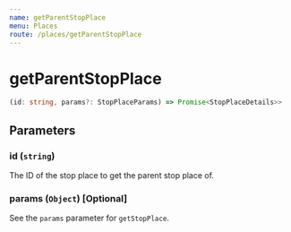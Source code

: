 ```yaml
---
name: getParentStopPlace
menu: Places
route: /places/getParentStopPlace
---
```


# getParentStopPlace

```typescript
(id: string, params?: StopPlaceParams) => Promise<StopPlaceDetails>>
```

## Parameters

### id (`string`)

The ID of the stop place to get the parent stop place of.

### params (`Object`) [Optional]

See the `params` parameter for `getStopPlace`.
